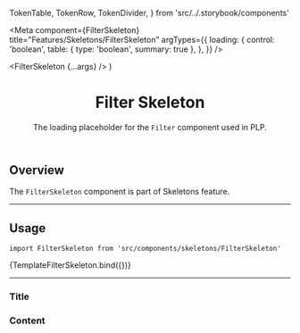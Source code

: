   TokenTable,
  TokenRow,
  TokenDivider,
} from 'src/../.storybook/components'

<Meta
  component={FilterSkeleton}
  title="Features/Skeletons/FilterSkeleton"
  argTypes={{
    loading: {
      control: 'boolean',
      table: { type: 'boolean', summary: true },
    },
  }}
/>

  <FilterSkeleton {...args} />
)

<header>

# Filter Skeleton

The loading placeholder for the <code>Filter</code> component used in PLP.

</header>

## Overview

The `FilterSkeleton` component is part of Skeletons feature.

---

## Usage

`import FilterSkeleton from 'src/components/skeletons/FilterSkeleton'`

<Canvas className="canvas-filter-skeleton">
  <Story name="Usage" args={{ loading: true }}>
    {TemplateFilterSkeleton.bind({})}
  </Story>
</Canvas>

<ArgsTable story="Usage" />

---

<TokenTable>
  <TokenRow
    token="--fs-filter-skeleton-margin-top"
    value="var(--fs-spacing-1)"
  />
</TokenTable>

### Title

<TokenTable>
  <TokenRow token="--fs-filter-skeleton-title-max-width" value="30%" />
  <TokenRow
    token="--fs-filter-skeleton-title-margin-bottom"
    value="var(--fs-spacing-2)"
  />
</TokenTable>

### Content

<TokenTable>
  <TokenRow
    token="--fs-filter-skeleton-content-min-height"
    value="var(--fs-spacing-8)"
  />
  <TokenRow
    token="--fs-filter-skeleton-content-margin-bottom"
    value="var(--fs-spacing-0)"
  />
  <TokenRow
    token="--fs-filter-skeleton-content-padding"
    value="var(--fs-spacing-1) var(--fs-spacing-1) var(--fs-spacing-0)"
  />
  <TokenRow
    token="--fs-filter-skeleton-content-border-width"
    value="var(--fs-border-width)"
  />
  <TokenRow
    token="--fs-filter-skeleton-content-border-color"
    value="var(--fs-border-color-light)"
    isColor
  />
  <TokenRow
    token="--fs-filter-skeleton-content-border-radius"
    value="var(--fs-border-radius)"
  />
</TokenTable>

